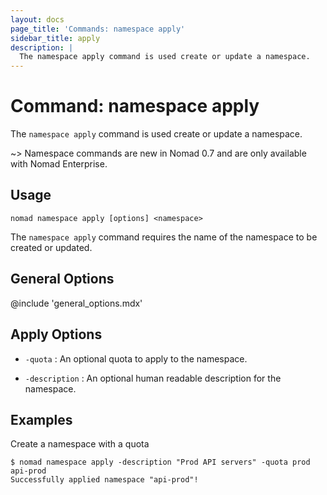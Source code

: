 ```yaml
---
layout: docs
page_title: 'Commands: namespace apply'
sidebar_title: apply
description: |
  The namespace apply command is used create or update a namespace.
---
```


# Command: namespace apply

The `namespace apply` command is used create or update a namespace.

~> Namespace commands are new in Nomad 0.7 and are only available with Nomad
Enterprise.

## Usage

```plaintext
nomad namespace apply [options] <namespace>
```

The `namespace apply` command requires the name of the namespace to be created
or updated.

## General Options

@include 'general_options.mdx'

## Apply Options

- `-quota` : An optional quota to apply to the namespace.

- `-description` : An optional human readable description for the namespace.

## Examples

Create a namespace with a quota

```shell-session
$ nomad namespace apply -description "Prod API servers" -quota prod api-prod
Successfully applied namespace "api-prod"!
```
